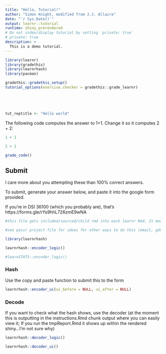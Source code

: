 ```yaml
---
title: "Hello, Tutorial!"
author: "Simon Knight, modified from J.J. Allaire"
date: "`r Sys.Date()`"
output: learnr::tutorial
runtime: shiny_prerendered
# Do not index/display tutorial by setting `private: true`
# private: true
description: >
  This is a demo tutorial.
---
```


```r
library(learnr)
library(gradethis)
library(learnrhash)
library(pacman)

gradethis::gradethis_setup()
tutorial_options(exercise.checker = gradethis::grade_learnr)





tut_reptitle <- "Hello world"
```

The following code computes the answer to 1+1. Change it so it computes 2 + 2:

```r
1 + 1
```

```r
2 + 2
```

```r
grade_code()
```




## Submit

I care more about you attempting these than 100% correct answers. 

To submit, generate your answer below, and paste it into the google form provided. 

If you're in DSI 36100 (which you probably are), that's https://forms.gle/rYs9hhL726zmE9wNA 

```r
#this file gets included/sourced/child rmd into each learnr Rmd. It means I can update how things get submitted on all tutorials without needing to manually edit them all.

#see passr project file for ideas for other ways to do this (email, gdrive distrib, etc.)

library(learnrhash)
```


```r

learnrhash::encoder_logic()

#learnSTATS::encoder_logic()
```

### Hash

Use the copy and paste function to submit this to the form

```r

learnrhash::encoder_ui(ui_before = NULL, ui_after = NULL)

```

### Decode

If you want to check what the hash shows, use the decoder (at the moment this is outputting in the instructions.Rmd chunk output where you can easily view it; If you run the tmpReport.Rmd it shows up within the rendered shiny...I'm not sure why)

```r
learnrhash::decoder_logic()
```


```r
learnrhash::decoder_ui()
```


